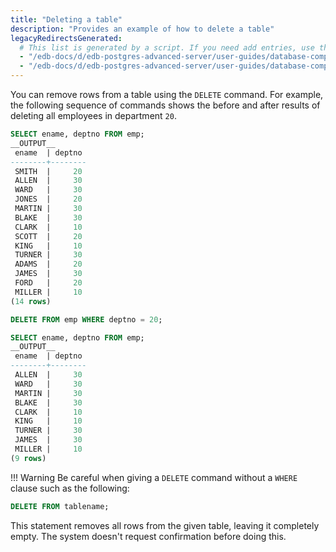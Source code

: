 ```yaml
---
title: "Deleting a table"
description: "Provides an example of how to delete a table"
legacyRedirectsGenerated:
  # This list is generated by a script. If you need add entries, use the `legacyRedirects` key.
  - "/edb-docs/d/edb-postgres-advanced-server/user-guides/database-compatibility-for-oracle-developers-guide/9.6/Database_Compatibility_for_Oracle_Developers_Guide_v9.6.1.017.html"
  - "/edb-docs/d/edb-postgres-advanced-server/user-guides/database-compatibility-for-oracle-developers-guide/9.5/Database_Compatibility_for_Oracle_Developers_Guide.1.017.html"
---
```


<div id="deletions" class="registered_link"></div>

You can remove rows from a table using the `DELETE` command. For example, the following sequence of commands shows the before and after results of deleting all employees in department `20`.

```sql
SELECT ename, deptno FROM emp;
__OUTPUT__
 ename  | deptno
--------+--------
 SMITH  |     20
 ALLEN  |     30
 WARD   |     30
 JONES  |     20
 MARTIN |     30
 BLAKE  |     30
 CLARK  |     10
 SCOTT  |     20
 KING   |     10
 TURNER |     30
 ADAMS  |     20
 JAMES  |     30
 FORD   |     20
 MILLER |     10
(14 rows)
```
```sql
DELETE FROM emp WHERE deptno = 20;

SELECT ename, deptno FROM emp;
__OUTPUT__
 ename  | deptno
--------+--------
 ALLEN  |     30
 WARD   |     30
 MARTIN |     30
 BLAKE  |     30
 CLARK  |     10
 KING   |     10
 TURNER |     30
 JAMES  |     30
 MILLER |     10
(9 rows)
```

!!! Warning
  Be careful when giving a `DELETE` command without a `WHERE` clause such as the following:

```sql
DELETE FROM tablename;
```

  This statement removes all rows from the given table, leaving it completely empty. The system doesn't request confirmation before doing this.
